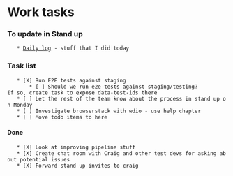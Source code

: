 = Work tasks  = 

=== To update in Stand up ===
    * [[Daily log]] - stuff that I did today

=== Task list ===
    * [X] Run E2E tests against staging
        * [ ] Should we run e2e tests against staging/testing?If so, create task to expose data-test-ids there
    * [ ] Let the rest of the team know about the process in stand up on Monday
    * [ ] Investigate browserstack with wdio - use help chapter
    * [ ] Move todo items to here


==== Done ====
    * [X] Look at improving pipeline stuff
    * [X] Create chat room with Craig and other test devs for asking about potential issues
    * [X] Forward stand up invites to craig

